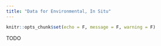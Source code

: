 ```yaml
---
title: "Data for Environmental, In Situ"
---
```


```r
knitr::opts_chunk$set(echo = F, message = F, warning = F)
```

TODO

